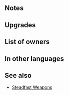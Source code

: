 {{Weapon Infobox
|tagid=SID_黄金のフォーク＋
|weaponType=Lance
|might=14
|range=1
|effect=If unit is within 2 spaces of an ally, grants Atk/Def+5 to unit and neutralizes unit's penalties to Atk/Def during combat.
|cost=300
|exclusive=0
|statModifiers=0,14,0,0,0
|required=Gilt Fork
|refinePaths=default
|refineSP=350
|refineMedals=500
|refineStones=50
|properties=
}}
==Notes==
{{Combat boosts}}
{{Penalty neutralization}}
==Upgrades==
{{Weapon Upgrade List}}
==List of owners==
{{Skill Hero List}}
==In other languages==
{{OtherLanguages
|english=Gilt Fork+
|japanese=黄金のフォーク＋
|german=Goldene Gabel+
|spanishEU=Tenedor dorado +
|spanishLA=Tenedor dorado +
|french=Fourchette d'or +
|italian=Forcone dorato+
|chineseTW=黃金叉子＋
|portuguese=Garfo de ouro+
}}
==See also==
{{See also skills|cond=Description LIKE '%If unit is within%spaces of an ally%grants%/%+%neutralizes unit_s penalties%' AND WikiName NOT LIKE '%steadfast%'|columns=3}}
* [[Skill families#Steadfast|Steadfast Weapons]]
{{Weapons Navbox}}